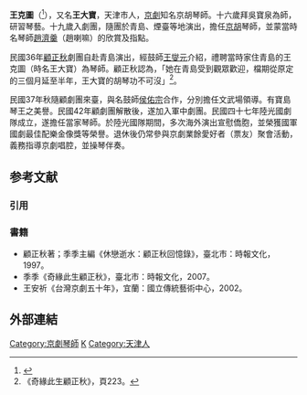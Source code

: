 '''王克圖'''（{{bd|1919年||2014年|10月7日|catIdx=Wang}}<ref name=apple20141021>{{Cite news |url=http://www.appledaily.com.tw/realtimenews/article/new/20141021/491993/ |title=名琴師殞落！王克圖辭世　享壽96歲 |publisher=www.appledaily.com.tw |date=2014-10-21 |accessdate=2015-05-13 |archive-date=2015-05-25 |archive-url=https://web.archive.org/web/20150525102918/http://www.appledaily.com.tw/realtimenews/article/new/20141021/491993/ |dead-url=no }}</ref>），又名'''王大寶'''，天津市人，[[京劇|京劇]]知名京胡琴師。十六歲拜吳寶泉為師，研習琴藝。十九歲入劇團，隨團於青島、煙臺等地演出，擔任[[京胡|京胡]]琴師，並蒙當時名琴師[[趙濟羹|趙濟羹]]（趙喇嘛）的欣賞及指點。

民國36年[[顧正秋|顧正秋]]劇團自赴青島演出，經鼓師[[王燮元|王燮元]]介紹，禮聘當時家住青島的王克圖（時名王大寶）為琴師。顧正秋認為，「她在青島受到觀眾歡迎，檔期從原定的三個月延至半年，王大寶的胡琴功不可沒」<ref>《奇緣此生顧正秋》，頁223。</ref>。

民國37年秋隨顧劇團來臺，與名鼓師[[侯佑宗|侯佑宗]]合作，分別擔任文武場領導。有寶島琴王之美譽。民國42年顧劇團解散後，遂加入軍中劇團。民國四十七年陸光國劇隊成立，遂擔任當家琴師。於陸光國隊期間，多次海外演出宣慰僑胞，並榮獲國軍國劇最佳配樂金像獎等榮譽。退休後仍常參與京劇業餘愛好者（票友）聚會活動，義務指導京劇唱腔，並操琴伴奏。

== 参考文献 ==
=== 引用 ===
{{Reflist}}

=== 書籍 ===
* 顧正秋著；季季主編《休戀逝水：顧正秋回憶錄》，臺北市：時報文化，1997。
* 季季《奇緣此生顧正秋》，臺北市：時報文化，2007。
* 王安祈《台灣京劇五十年》，宜蘭：國立傳統藝術中心，2002。

==外部連結==

[[Category:京劇琴師|Category:京劇琴師]]
[[Category:王姓|K]]
[[Category:天津人|Category:天津人]]